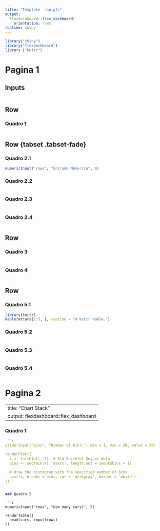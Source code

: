 ```yaml
---
title: "Template  raulgfc"
output: 
  flexdashboard::flex_dashboard:
    orientation: rows
runtime: shiny
---
```


```r
library("shiny")
library("flexdashboard")
library ("knitr")

```



Pagina 1 
===================================== 

Inputs {.sidebar}
-------------------------------------
```r

``` 
    
Row
-------------------------------------
    
### Quadro 1
    
```r

```
Row {tabset .tabset-fade}
-------------------------------------
    
### Quadro 2.1
    
```r
numericInput("rows", "Entrada Numerica", 0)

```

### Quadro 2.2
    
```r

```  

### Quadro 2.3
    
```r

```  

### Quadro 2.4
    
```r

```  


 
Row 
-------------------------------------
    
### Quadro 3
    
```r

```   
    
### Quadro 4

```r

```

Row {.tabset .tabset-fade}
-------------------------------------

### Quadro 5.1
    
```r
library(knitr)
kable(mtcars[1:5, ], caption = "A knitr kable.")
``` 
    
### Quadro 5.2

```r

```

### Quadro 5.3
    
```r

```
    
### Quadro 5.4

```r

```

Pagina 2 {data-orientation=rows}
===================================== 

---
title: "Chart Stack"
output: flexdashboard::flex_dashboard
---
    
### Quadro 1
    
```r
```r
sliderInput("bins", "Number of bins:", min = 1, max = 50, value = 30)

renderPlot({
  x <- faithful[, 2]  # Old Faithful Geyser data
  bins <- seq(min(x), max(x), length.out = input$bins + 1)

  # draw the histogram with the specified number of bins
  hist(x, breaks = bins, col = 'darkgray', border = 'white')
})
```
```
    
### Quadro 2

```r
numericInput("rows", "How many cars?", 5)

renderTable({
  head(cars, input$rows)
})
```



